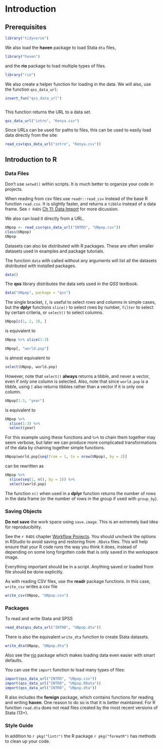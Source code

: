 # Introduction

## Prerequisites

```r
library("tidyverse")
```
We also load the **haven** package to load Stata `dta` files,
```r
library("haven")
```
and the **rio** package to load multiple types of files.
```r
library("rio")
```
We also create a helper function for loading in the data.
We will also, use the function `qss_data_url`:
```r
insert_fun("qss_data_url")
```
```r
```

This function returns the URL to a data set.
```r
qss_data_url("intro", "Kenya.csv")
```
Since URLs can be used for paths to files, this can be used to easily load data directly from the site:
```r
read_csv(qss_data_url("intro", "Kenya.csv"))
```



## Introduction to R

### Data Files

Don't use `setwd()` within scripts.
It is much better to organize your code in projects.

When reading from csv files use `readr::read_csv` instead of the base R function `read.csv`. 
It is slightly faster, and returns a `tibble` instead of a data frame.
See `r R4DS` [Ch 11: Data Import](http://r4ds.had.co.nz/tibbles.html#introduction-4)
for more dicussion.

We also can load it directly from a URL.
```r
UNpop <- read_csv(qss_data_url("INTRO", "UNpop.csv"))
class(UNpop)
UNpop
```


Datasets can also be distributed with R packages. 
These are often smaller datasets used in examples and package tutorials.

The function `data` with called without any arguments will list all the datasets distributed with installed packages.
```r
data()
```
The **qss** library distributes the data sets used in the *QSS* textbook.
```r
data("UNpop", package = "qss")
```

The single bracket, `[`, is useful to select rows and columns in simple cases,
but the **dplyr** functions `slice()` to select rows by number, `filter` to select by certain criteria, or `select()` to select columns.

```r
UNpop[c(1, 2, 3), ]
```
is equivalent to 
```r
UNpop %>% slice(1:3)
```

```r
UNpop[, "world.pop"]
```
is almost equivalent to 
```r
select(UNpop, world.pop)
```
However, note that `select()` **always** returns a tibble, and never a vector, 
even if only one column is selected.
Also, note that since `world.pop` is a tibble, using `[` also returns tibbles 
rather than a vector if it is only one column.

```r
UNpop[1:3, "year"]
```
is equivalent to 
```r
UNpop %>%
  slice(1:3) %>%
  select(year)
```
For this example using these functions and `%>%` to chain them together may seem verbose, but later we can produce more complicated transformations of the data by chaining together simple functions.

```r
UNpop$world.pop[seq(from = 1, to = nrow(UNpop), by = 2)]
```
can be rewritten as
```r
UNpop %>%
  slice(seq(1, n(), by = 2)) %>%
  select(world.pop) 
```

The function `n()` when used in a **dplyr** function returns the number of rows
in the data frame (or the number of rows in the group if used with `group_by`).



### Saving Objects

**Do not save** the work space using `save.image`.
This is an extremely bad idea for reproducibility.

See the `r R4DS` chapter [Workflow Projects](http://r4ds.had.co.nz/workflow-projects.html). 
You should uncheck the options in RStudio to avoid saving and restoring from `.RData` files. 
This will help ensure that your R code runs the way you think it does, instead of depending on some long forgotten code that is only saved in the workspace image. 

Everything important should be in a script. Anything saved or loaded from file
should be done explicitly.

As with reading CSV files, use the **readr** package functions. 
In this case, `write_csv` writes a csv file
```r
write_csv(UNpop, "UNpop.csv")
```


### Packages

To read and write Stata and SPSS 

```r
read_dta(qss_data_url("INTRO", "UNpop.dta"))
```

There is also the equivalent `write_dta` function to create Stata datasets.
```r
write_dta(UNpop, "UNpop.dta")
```

Also see the [rio](https://cran.r-project.org/package=rio) package which makes loading data even easier with smart defaults.

You can use the `import` function to load many types of files:
```r
import(qss_data_url("INTRO", "UNpop.csv"))
import(qss_data_url("INTRO", "UNpop.RData"))
import(qss_data_url("INTRO", "UNpop.dta"))
```

R also includes the **foreign** package, which contains functions for reading and writing  **haven**. 
One reason to do so is that it is better maintained. 
For  R function `read.dta` does not read files created by the most recent versions of Stata (13+).


### Style Guide


In addition to `r pkg("lintr")` the R package `r pkg("formatR")` has methods to clean up your code.

